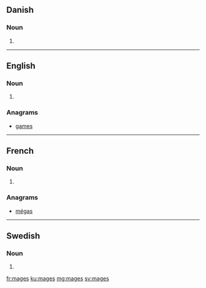 ==Danish==

===Noun===
{{head|da|noun form|g=c}}

# {{genitive singular indefinite of|mage|lang=da}}
----

==English==

===Noun===
{{head|en|plural}}

# {{plural of|mage|lang=en|nocat=1}}

===Anagrams===
* [[games#English|games]]

----

==French==

===Noun===
{{head|fr|plural}}

# {{plural of|mage|lang=fr|nocat=1}}

===Anagrams===
* [[mégas#French|mégas]]

----

==Swedish==

===Noun===
{{head|sv|noun form}}

# {{sv-noun-form-indef-gen|mage}}

[[fr:mages]]
[[ku:mages]]
[[mg:mages]]
[[sv:mages]]
